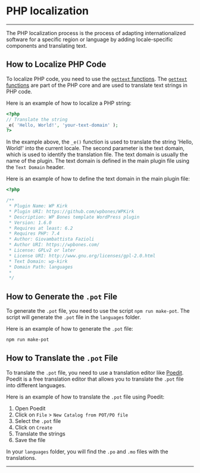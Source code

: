 
# PHP localization

---
<DocsBoilerplateDemo slug="internationalization" />

The PHP localization process is the process of adapting internationalized software for a specific region or language by adding locale-specific components and translating text.

## How to Localize PHP Code

To localize PHP code, you need to use the [`gettext` functions](https://developer.wordpress.org/apis/internationalization/internationalization-functions/). The [`gettext` functions](https://developer.wordpress.org/apis/internationalization/internationalization-functions/) are part of the PHP core and are used to translate text strings in PHP code.

Here is an example of how to localize a PHP string:

```php
<?php
// Translate the string
_e( 'Hello, World!', 'your-text-domain' );
?>
```

In the example above, the `_e()` function is used to translate the string 'Hello, World!' into the current locale. The second parameter is the text domain, which is used to identify the translation file. The text domain is usually the name of the plugin. The text domain is defined in the main plugin file using the `Text Domain` header.

Here is an example of how to define the text domain in the main plugin file:

```php copy filename="your-plugin.php" {14}
<?php

/**
 * Plugin Name: WP Kirk
 * Plugin URI: https://github.com/wpbones/WPKirk
 * Description: WP Bones template WordPress plugin
 * Version: 1.6.0
 * Requires at least: 6.2
 * Requires PHP: 7.4
 * Author: Giovambattista Fazioli
 * Author URI: https://wpbones.com/
 * License: GPLv2 or later
 * License URI: http://www.gnu.org/licenses/gpl-2.0.html
 * Text Domain: wp-kirk
 * Domain Path: languages
 *
 */
```

## How to Generate the `.pot` File

To generate the `.pot` file, you need to use the script `npm run make-pot`. The script will generate the `.pot` file in the `languages` folder.

Here is an example of how to generate the `.pot` file:

```bash copy
npm run make-pot
```

## How to Translate the `.pot` File

To translate the `.pot` file, you need to use a translation editor like [Poedit](https://poedit.net/). Poedit is a free translation editor that allows you to translate the `.pot` file into different languages. 

Here is an example of how to translate the `.pot` file using Poedit: 

1. Open Poedit
2. Click on `File` > `New Catalog from POT/PO file`
3. Select the `.pot` file
4. Click on `Create`
5. Translate the strings
6. Save the file

In your `languages` folder, you will find the `.po` and `.mo` files with the translations.

<FileTree>
  <FileTree.Folder name="wp-kirk" defaultOpen>
    <FileTree.Folder label="languages" defaultOpen>
        <FileTree.File name="wp-kirk.pot" />
        <FileTree.File name="wp-kirk-it_IT.po" />
        <FileTree.File name="wp-kirk-it_IT.mo" />
    </FileTree.Folder>
  </FileTree.Folder>
</FileTree>

---
<DocsBoilerplateDemo slug="internationalization" />